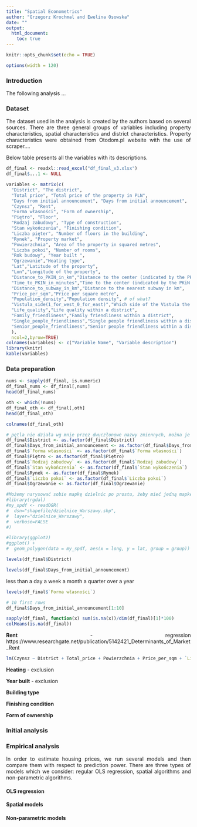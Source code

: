 ```yaml
---
title: "Spatial Econometrics"
author: "Grzegorz Krochmal and Ewelina Osowska"
date: ""
output:
  html_document:
    toc: true
---
```

<style>
body {
text-align: justify}
</style>

```r
knitr::opts_chunk$set(echo = TRUE)
```

```r
options(width = 120)
```

### Introduction

The following analysis ... 

### Dataset 
<!--opisać na podstawie jakich danych zostały wzięte poszczególne kategorie danych-->
The dataset used in the analysis is created by the authors based on several sources. There are three general groups of variables including property characteristics, spatial characteristics and district characteristics. Property characteristics were obtained from Otodom.pl website with the use of scraper.... 

Below table presents all the variables with its descriptions.

```r
df_final <- readxl::read_excel("df_final_v3.xlsx")
df_final$...1 <- NULL
```

```r
variables <- matrix(c(
  "District", "The district",
  "Total price", "Total price of the property in PLN",
  "Days from initial announcement", "Days from initial announcement",
  "Czynsz", "Rent",
  "Forma własności", "Form of ownership",
  "Piętro", "Floor",
  "Rodzaj zabudowy", "Type of construction",
  "Stan wykończenia", "Finishing condition",
  "Liczba pięter", "Number of floors in the building",
  "Rynek", "Property market",
  "Powierzchnia", "Area of the property in squared metres",
  "Liczba pokoi", "Number of rooms",
  "Rok budowy", "Year built ",
  "Ogrzewanie","Heating type",
  "Lat","Latitude of the property",
  "Lon","Longitude of the property",
  "Distance_to_PKIN_in_km","Distance to the center (indicated by the PKiN building) in km",
  "Time_to_PKIN_in_minutes","Time to the center (indicated by the PKiN building) in minutes", # stopami czy jak?
  "Distance_to_subway_in_km","Distance to the nearest subway in km",
  "Price_per_sqm","Price per square metre",
  "Population_density","Population density", # of what?
  "Vistula_side(1_for_west_0_for_east)","Which side of the Vistula the property is located (1=West, 0=East)",
  "Life_quality","Life quality within a district",
  "Family_friendliness","Family friendliness within a district",
  "Single_people_friendliness","Single people friendliness within a district",
  "Senior_people_friendliness","Senior people friendliness within a district"
  ), 
  ncol=2,byrow=TRUE)
colnames(variables) <- c("Variable Name", "Variable description")
library(knitr)
kable(variables)
```


### Data preparation


```r
nums <- sapply(df_final, is.numeric)
df_final_nums <- df_final[,nums]
head(df_final_nums)
```

```r
oth <- which(!nums)
df_final_oth <- df_final[,oth]
head(df_final_oth)
```

```r
colnames(df_final_oth)
```

```r
# pętla nie działa wg mnie przez dwuczłonowe nazwy zmiennych, można je zmienić to będzie i pętla
df_final$District <- as.factor(df_final$District)
df_final$Days_from_initial_announcement <- as.factor(df_final$Days_from_initial_announcement)
df_final$`Forma własności` <- as.factor(df_final$`Forma własności`)
df_final$Piętro <- as.factor(df_final$Piętro)
df_final$`Rodzaj zabudowy` <- as.factor(df_final$`Rodzaj zabudowy`)
df_final$`Stan wykończenia` <- as.factor(df_final$`Stan wykończenia`)
df_final$Rynek <- as.factor(df_final$Rynek)
df_final$`Liczba pokoi` <- as.factor(df_final$`Liczba pokoi`)
df_final$Ogrzewanie <- as.factor(df_final$Ogrzewanie)
```

```r
#Możemy narysować sobie mapkę dzielnic po prostu, żeby mieć jedną mapkę w R; jeśli decyzja na tak to dopracuje mapke
#library(rgdal)
#my_spdf <- readOGR( 
#  dsn="shapefile/dzielnice_Warszawy.shp", 
#  layer="dzielnice_Warszawy",
#  verbose=FALSE
#)
```

```r
#library(ggplot2)
#ggplot() +
#  geom_polygon(data = my_spdf, aes(x = long, y = lat, group = group))
```

```r
levels(df_final$District)
```

```r
levels(df_final$Days_from_initial_announcement)
```
less than a day
a week
a month
a quarter
over a year



```r
levels(df_final$`Forma własności`)
```

```r
# 10 first rows
df_final$Days_from_initial_announcement[1:10]
```

```r
sapply(df_final, function(x) sum(is.na(x))/dim(df_final)[1]*100) 
colMeans(is.na(df_final))
```
**Rent**
- regression 
https://www.researchgate.net/publication/5142421_Determinants_of_Market_Rent
```r
lm(Czynsz ~ District + Total_price + Powierzchnia + Price_per_sqm + `Liczba pokoi` + Distance_to_PKIN_in_km + Distance_to_subway_in_km, data = df_final)
```

**Heating**
- exclusion

**Year built**
- exclusion

**Building type**

**Finishing condition**

**Form of ownership**

### Initial analysis
<!-- mapka ze średnimi cenami vs dzielnica, średni czynsz vs dzielnica - z pythona, Grzesiek chciał zrobić -->



### Empirical analysis

In order to estimate housing prices, we run several models and then compare them with respect to prediction power. There are three types of models which we consider: regular OLS regression, spatial algorithms and non-parametric algorithms. 

#### OLS regression


#### Spatial models
<!--macierz wag, test I Morana, jakość modeli: AIC, BIC, LogLik-->

#### Non-parametric models



